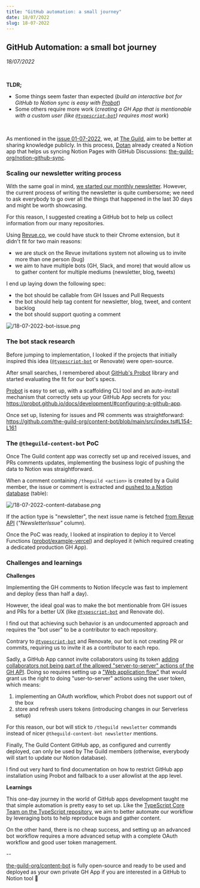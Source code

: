 ```yaml
---
title: "GitHub automation: a small journey"
date: 18/07/2022
slug: 18-07-2022
---
```



## GitHub Automation: a small bot journey

_18/07/2022_

<br/>

**TLDR;**
- Some things seem faster than expected (_build an interactive bot for GitHub to Notion sync is easy with [Probot](https://probot.github.io/)_)
- Some others require more work (_creating a GH App that is mentionable with a custom user (like [`@typescript-bot`](https://github.com/typescript-bot)) requires most work_)

<br/>

As mentioned in the [issue 01-07-2022](https://til.engineering/blog/01-07-2022), we, at [The Guild](https://www.the-guild.dev), aim to be better at sharing knowledge publicly.
In this process, [Dotan](https://github.com/dotansimha) already created a Notion app that helps us syncing Notion Pages with GitHub Discussions: [the-guild-org/notion-github-sync](https://github.com/the-guild-org/notion-github-sync).

### Scaling our newsletter writing process

With the same goal in mind, [we started our monthly newsletter](https://www.getrevue.co/profile/TheGuild/).
However, the current process of writing the newsletter is quite cumbersome; we need to ask everybody to go over all the things that happened in the last 30 days and might be worth showcasing.

For this reason, I suggested creating a GitHub bot to help us collect information from our many repositories.



Using [Revue.co](getrevue.co), we could have stuck to their Chrome extension, but it didn't fit for two main reasons:
- we are stuck on the Revue invitations system not allowing us to invite more than one person (bug)
- we aim to have multiple bots (GH, Slack, and more) that would allow us to gather content for multiple mediums (newsletter, blog, tweets)


I end up laying down the following spec:
- the bot should be callable from GH Issues and Pull Requests
- the bot should help tag content for newsletter, blog, tweet, and content backlog
- the bot should support quoting a comment

![/18-07-2022-bot-issue.png](/18-07-2022-bot-issue.png)



### The bot stack research

Before jumping to implementation, I looked if the projects that initially inspired this idea ([`@typescript-bot`](https://github.com/typescript-bot) or Renovate) were open-source.

After small searches, I remembered about [GitHub's Probot](https://probot.github.io/) library and started evaluating the fit for our bot's specs.

[Probot](https://probot.github.io/) is easy to set up, with a scaffolding CLI tool and an auto-install mechanism that correctly sets up your GitHub App secrets for you: https://probot.github.io/docs/development/#configuring-a-github-app.

Once set up, listening for issues and PR comments was straightforward: https://github.com/the-guild-org/content-bot/blob/main/src/index.ts#L154-L161

### The `@theguild-content-bot` PoC

Once The Guild content app was correctly set up and received issues, and PRs comments updates, implementing the business logic of pushing the data to Notion was straightforward.

When a comment containing `/theguild <action>` is created by a Guild member, the issue or comment is extracted and [pushed to a Notion database](https://developers.notion.com/docs/working-with-page-content) (table):

![/18-07-2022-content-database.png](/18-07-2022-content-database.png)


If the action type is "newsletter", the next issue name is fetched [from Revue API](https://www.getrevue.co/api#get-/v2/issues/current) (_"NewsletterIssue"_ column).

Once the PoC was ready, I looked at inspiration to deploy it to Vercel Functions ([probot/example-vercel](https://github.com/probot/example-vercel)) and deployed it (which required creating a dedicated production GH App).


### Challenges and learnings

**Challenges**

Implementing the GH comments to Notion lifecycle was fast to implement and deploy (less than half a day).

However, the ideal goal was to make the bot mentionable from GH issues and PRs for a better UX (like [`@typescript-bot`](https://github.com/typescript-bot) and Renovate do).

I find out that achieving such behavior is an undocumented approach and requires the "bot user" to be a contributor to each repository.

Contrary to [`@typescript-bot`](https://github.com/typescript-bot) and Renovate, our bot is not creating PR or commits, requiring us to invite it as a contributor to each repo.

Sadly, a GitHub App cannot invite collaborators using its token [adding collaborators not being part of the allowed "server-to-server" actions of the GH API](https://docs.github.com/en/developers/apps/building-github-apps/identifying-and-authorizing-users-for-github-apps#user-to-server-requests).
Doing so requires setting up a ["Web application flow"](https://docs.github.com/en/developers/apps/building-github-apps/identifying-and-authorizing-users-for-github-apps#web-application-flow) that would grant us the right to doing "user-to-server" actions using the user token, which means:
1. implementing an OAuth workflow, which Probot does not support out of the box
2. store and refresh users tokens (introducing changes in our Serverless setup)

For this reason, our bot will stick to `/theguild newsletter` commands instead of nicer `@theguild-content-bot newsletter` mentions.

Finally, The Guild Content GitHub app, as configured and currently deployed, can only be used by The Guild members (otherwise, everybody will start to update our Notion database).

I find out very hard to find documentation on how to restrict GitHub app installation using Probot and fallback to a user allowlist at the app level.

**Learnings**

This one-day journey in the world of GitHub apps development taught me that simple automation is pretty easy to set up.
Like the [TypeScript Core Team on the TypeScript repository](https://github.com/microsoft/TypeScript/wiki/Triggering-TypeScript-Bot), we aim to better automate our workflow by leveraging bots to help reproduce bugs and gather content.

On the other hand, there is no cheap success, and setting up an advanced bot workflow requires a more advanced setup with a complete OAuth workflow and good user token management.

--

[the-guild-org/content-bot](https://github.com/the-guild-org/content-bot) is fully open-source and ready to be used and deployed as your own private GH App if you are interested in a GitHub to Notion tool 🤖
